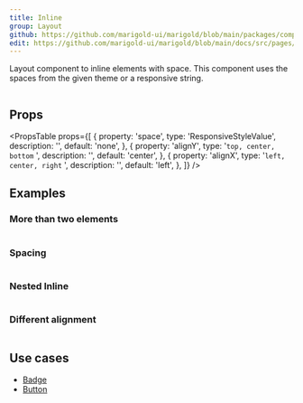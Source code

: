 ```yaml
---
title: Inline
group: Layout
github: https://github.com/marigold-ui/marigold/blob/main/packages/components/src/Inline/Inline.tsx
edit: https://github.com/marigold-ui/marigold/blob/main/docs/src/pages/components/inline.mdx
---
```


Layout component to inline elements with space. This component uses the spaces from the given theme or a responsive string.

```tsx preview file=components/Inline/inline.demo.tsx

```

## Props

<PropsTable
  props={[
    {
      property: 'space',
      type: 'ResponsiveStyleValue<string>',
      description: '',
      default: 'none',
    },
    {
      property: 'alignY',
      type: '`top, center, bottom` ',
      description: '',
      default: 'center',
    },
    {
      property: 'alignX',
      type: '`left, center, right` ',
      description: '',
      default: 'left',
    },
  ]}
/>

## Examples

### More than two elements

```tsx preview file=components/Inline/inline-elements.demo.tsx

```

### Spacing

```tsx preview file=components/Inline/inline-spacing.demo.tsx

```

### Nested Inline

```tsx preview file=components/Inline/inline-nested.demo.tsx

```

### Different alignment

```tsx preview file=components/Inline/inline-alignments.demo.tsx

```

## Use cases

- [Badge](../badge)
- [Button](../button)

